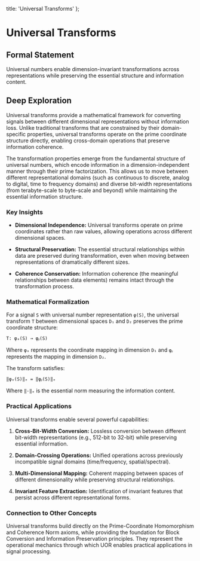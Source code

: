   title: 'Universal Transforms'
};

# Universal Transforms

## Formal Statement

Universal numbers enable dimension-invariant transformations across representations while preserving the essential structure and information content.

## Deep Exploration

Universal transforms provide a mathematical framework for converting signals between different dimensional representations without information loss. Unlike traditional transforms that are constrained by their domain-specific properties, universal transforms operate on the prime coordinate structure directly, enabling cross-domain operations that preserve information coherence.

The transformation properties emerge from the fundamental structure of universal numbers, which encode information in a dimension-independent manner through their prime factorization. This allows us to move between different representational domains (such as continuous to discrete, analog to digital, time to frequency domains) and diverse bit-width representations (from terabyte-scale to byte-scale and beyond) while maintaining the essential information structure.

### Key Insights

- **Dimensional Independence:** Universal transforms operate on prime coordinates rather than raw values, allowing operations across different dimensional spaces.

- **Structural Preservation:** The essential structural relationships within data are preserved during transformation, even when moving between representations of dramatically different sizes.

- **Coherence Conservation:** Information coherence (the meaningful relationships between data elements) remains intact through the transformation process.

### Mathematical Formalization

For a signal `S` with universal number representation `φ(S)`, the universal transform `T` between dimensional spaces `D₁` and `D₂` preserves the prime coordinate structure:

`T: φₐ(S) → φᵦ(S)`

Where `φₐ` represents the coordinate mapping in dimension `D₁` and `φᵦ` represents the mapping in dimension `D₂`.

The transform satisfies:

`‖φₐ(S)‖ₑ = ‖φᵦ(S)‖ₑ`

Where `‖·‖ₑ` is the essential norm measuring the information content.

### Practical Applications

Universal transforms enable several powerful capabilities:

1. **Cross-Bit-Width Conversion:** Lossless conversion between different bit-width representations (e.g., 512-bit to 32-bit) while preserving essential information.

2. **Domain-Crossing Operations:** Unified operations across previously incompatible signal domains (time/frequency, spatial/spectral).

3. **Multi-Dimensional Mapping:** Coherent mapping between spaces of different dimensionality while preserving structural relationships.

4. **Invariant Feature Extraction:** Identification of invariant features that persist across different representational forms.

### Connection to Other Concepts

Universal transforms build directly on the Prime-Coordinate Homomorphism and Coherence Norm axioms, while providing the foundation for Block Conversion and Information Preservation principles. They represent the operational mechanics through which UOR enables practical applications in signal processing.